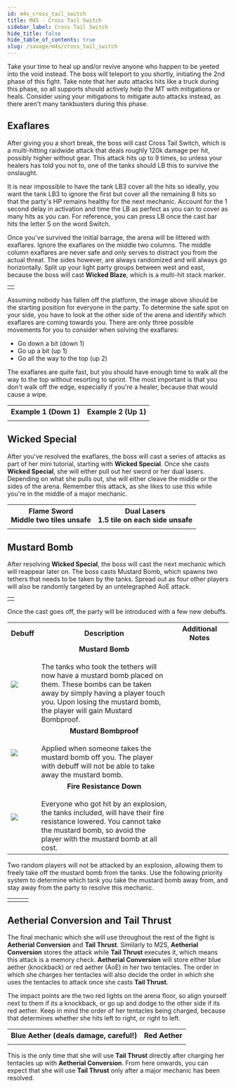 ```yaml
---
id: m4s_cross_tail_switch
title: M4S - Cross Tail Switch
sidebar_label: Cross Tail Switch
hide_title: false
hide_table_of_contents: true
slug: /savage/m4s/cross_tail_switch
---
```




Take your time to heal up and/or revive anyone who happen to be yeeted into the void instead. The boss will teleport to you shortly, initiating the 2nd phase of this fight. Take note that her auto attacks hits like a truck during this phase, so all supports should actively help the MT with mitigations or heals. Consider using your mitigations to mitigate auto attacks instead, as there aren't many tankbusters during this phase.

## Exaflares

After giving you a short break, the boss will cast <Raidwide>Cross Tail Switch</Raidwide>, which is a multi-hitting raidwide attack that deals roughly 120k damage per hit, possibly higher without gear. This attack hits up to 9 times, so unless your healers has told you not to, one of the tanks should LB this to survive the onslaught.

It is near impossible to have the tank LB3 cover all the hits so ideally, you want the tank LB3 to ignore the first but cover all the remaining 8 hits so that the party's HP remains healthy for the next mechanic. Account for the 1 second delay in activation and time the LB as perfect as you can to cover as many hits as you can. For reference, you can press LB once the cast bar hits the letter S on the word Switch.

<KittenAsset path='m4s/cross_tail_switch_castbar.png' />

Once you've survived the initial barrage, the arena will be littered with exaflares. Ignore the exaflares on the middle two columns. The middle column exaflares are never safe and only serves to distract you from the actual threat. The sides however, are always randomized and will always go horizontally. Split up your light party groups between west and east, because the boss will cast <strong>Wicked Blaze</strong>, which is a multi-hit stack marker. 

<table width='50%'>
    <tr>
        <td><KittenAsset path='m4s/cross_tail_switch_exaflare_board.png' /></td>
    </tr>
</table>

Assuming nobody has fallen off the platform, the image above should be the starting position for everyone in the party. To determine the safe spot on your side, you have to look at the other side of the arena and identify which exaflares are coming towards you. There are only three possible movements for you to consider when solving the exaflares:
- Go down a bit (down 1)
- Go up a bit (up 1)
- Go all the way to the top (up 2)

The exaflares are quite fast, but you should have enough time to walk all the way to the top without resorting to sprint. The most important is that you don't walk off the edge, especially if you're a healer, because that would cause a wipe.

<table>
    <tr>
        <th>Example 1 (Down 1)</th>
        <th>Example 2 (Up 1)</th>
    </tr>
    <tr>
        <td><KittenAsset path='m4s/cross_tail_switch_exaflare_down1.webm' /></td>
        <td><KittenAsset path='m4s/cross_tail_switch_exaflare_up1.webm' /></td>
    </tr>
</table>

## Wicked Special

After you've resolved the exaflares, the boss will cast a series of attacks as part of her mini tutorial, starting with <strong>Wicked Special</strong>. Once she casts <strong>Wicked Special</strong>, she will either pull out her sword or her dual lasers. Depending on what she pulls out, she will either cleave the middle or the sides of the arena. Remember this attack, as she likes to use this while you're in the middle of a major mechanic.

<table>
    <tr>
        <th>Flame Sword<br />Middle two tiles unsafe</th>
        <th>Dual Lasers<br />1.5 tile on each side unsafe</th>
    </tr>
    <tr>
        <td><KittenAsset path='m4s/wicked_special_flame_sword.webm' /></td>
        <td><KittenAsset path='m4s/wicked_special_dual_cannons.webm' /></td>
    </tr>
</table>


## Mustard Bomb

After resolving <strong>Wicked Special</strong>, the boss will cast the next mechanic which will reappear later on. The boss casts <Tankbuster>Mustard Bomb</Tankbuster>, which spawns two tethers that needs to be taken by the tanks. Spread out as four other players will also be randomly targeted by an untelegraphed AoE attack.

<table width='50%'>
    <tr>
        <td><KittenAsset path='m4s/mustard_bomb_position.png' /></td>
    </tr>
</table>

Once the cast goes off, the party will be introduced with a few new debuffs.

<table width='80%'>
    <tr>
        <th>Debuff</th>
        <th width='60%'>Description</th>
        <th>Additional Notes</th>
    </tr>
    <tr>
        <td><img src={mustard_bomb_icon_hr} /></td>
        <td><center><strong>Mustard Bomb</strong></center><br />The tanks who took the tethers will now have a mustard bomb placed on them. These bombs can be taken away by simply having a player touch you. Upon losing the mustard bomb, the player will gain Mustard Bombproof.</td>
        <td rowspan='3'><KittenAsset path='m4s/mustard_bomb_partylist.png' /></td>
    </tr>
    <tr>
        <td><img src={mustard_bombproof_icon_hr} /></td>
        <td><center><strong>Mustard Bombproof</strong></center><br />Applied when someone takes the mustard bomb off you. The player with debuff will not be able to take away the mustard bomb.</td>
    </tr>
    <tr>
        <td><img src={fire_resistance_down_icon_hr} /></td>
        <td><center><strong>Fire Resistance Down</strong></center><br />Everyone who got hit by an explosion, the tanks included, will have their fire resistance lowered. You cannot take the mustard bomb, so avoid the player with the mustard bomb at all cost.</td>
    </tr>
</table>

Two random players will not be attacked by an explosion, allowing them to freely take off the mustard bomb from the tanks. Use the following priority system to determine which tank you take the mustard bomb away from, and stay away from the party to resolve this mechanic.

<table>
    <tr>
        <td><Role role='MT' /></td>
        <td><Role role='D1' /><Role role='D3' /><Role role='H1' /><Role role='H2' /><Role role='D4' /><Role role='D2' /></td>
        <td><Role role='ST' /></td>
    </tr>
</table>

<KittenAsset path='m4s/mustard_bomb_example.webm' wrapper='div' />

## Aetherial Conversion and Tail Thrust

The final mechanic which she will use throughout the rest of the fight is <strong>Aetherial Conversion</strong> and <strong>Tail Thrust</strong>. Similarly to M2S, <strong>Aetherial Conversion</strong> stores the attack while <strong>Tail Thrust</strong> executes it, which means this attack is a memory check. <strong>Aetherial Conversion</strong> will store either blue aether (knockback) or red aether (AoE) in her two tentacles. The order in which she charges her tentacles will also decide the order in which she uses the tentacles to attack once she casts <strong>Tail Thrust</strong>.

The impact points are the two red lights on the arena floor, so align yourself next to them if its a knockback, or go up and dodge to the other side if its red aether. Keep in mind the order of her tentacles being charged, because that determines whether she hits left to right, or right to left.

<table>
    <tr>
        <th>Blue Aether (deals damage, careful!)</th>
        <th>Red Aether</th>
    </tr>
    <tr>
        <td><KittenAsset path='m4s/tail_thrust_blue.webm' /></td>
        <td><KittenAsset path='m4s/tail_thrust_red.webm' /></td>
    </tr>
</table>

This is the only time that she will use <strong>Tail Thrust</strong> directly after charging her tentacles up with <strong>Aetherial Conversion</strong>. From here onwards, you can expect that she will use <strong>Tail Thrust</strong> only after a major mechanic has been resolved.